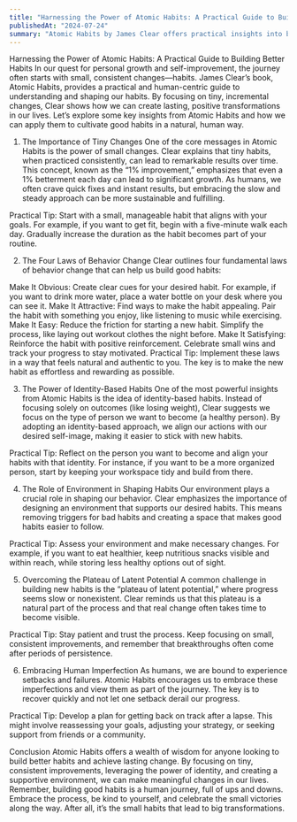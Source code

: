 ```yaml
---
title: "Harnessing the Power of Atomic Habits: A Practical Guide to Building Better Habits"
publishedAt: "2024-07-24"
summary: "Atomic Habits by James Clear offers practical insights into building good habits through small, consistent changes. The book emphasizes the power of tiny improvements, identity-based habits, and creating a supportive environment. By making habits obvious, attractive, easy, and satisfying, Clear provides a framework for sustainable personal growth. This human-centric approach encourages patience, embracing imperfections, and celebrating small wins on the journey to lasting change."
---
```

Harnessing the Power of Atomic Habits: A Practical Guide to Building Better Habits
In our quest for personal growth and self-improvement, the journey often starts with small, consistent changes—habits. James Clear’s book, Atomic Habits, provides a practical and human-centric guide to understanding and shaping our habits. By focusing on tiny, incremental changes, Clear shows how we can create lasting, positive transformations in our lives. Let’s explore some key insights from Atomic Habits and how we can apply them to cultivate good habits in a natural, human way.

1. The Importance of Tiny Changes
One of the core messages in Atomic Habits is the power of small changes. Clear explains that tiny habits, when practiced consistently, can lead to remarkable results over time. This concept, known as the “1% improvement,” emphasizes that even a 1% betterment each day can lead to significant growth. As humans, we often crave quick fixes and instant results, but embracing the slow and steady approach can be more sustainable and fulfilling.

Practical Tip: Start with a small, manageable habit that aligns with your goals. For example, if you want to get fit, begin with a five-minute walk each day. Gradually increase the duration as the habit becomes part of your routine.

2. The Four Laws of Behavior Change
Clear outlines four fundamental laws of behavior change that can help us build good habits:

Make It Obvious: Create clear cues for your desired habit. For example, if you want to drink more water, place a water bottle on your desk where you can see it.
Make It Attractive: Find ways to make the habit appealing. Pair the habit with something you enjoy, like listening to music while exercising.
Make It Easy: Reduce the friction for starting a new habit. Simplify the process, like laying out workout clothes the night before.
Make It Satisfying: Reinforce the habit with positive reinforcement. Celebrate small wins and track your progress to stay motivated.
Practical Tip: Implement these laws in a way that feels natural and authentic to you. The key is to make the new habit as effortless and rewarding as possible.

3. The Power of Identity-Based Habits
One of the most powerful insights from Atomic Habits is the idea of identity-based habits. Instead of focusing solely on outcomes (like losing weight), Clear suggests we focus on the type of person we want to become (a healthy person). By adopting an identity-based approach, we align our actions with our desired self-image, making it easier to stick with new habits.

Practical Tip: Reflect on the person you want to become and align your habits with that identity. For instance, if you want to be a more organized person, start by keeping your workspace tidy and build from there.

4. The Role of Environment in Shaping Habits
Our environment plays a crucial role in shaping our behavior. Clear emphasizes the importance of designing an environment that supports our desired habits. This means removing triggers for bad habits and creating a space that makes good habits easier to follow.

Practical Tip: Assess your environment and make necessary changes. For example, if you want to eat healthier, keep nutritious snacks visible and within reach, while storing less healthy options out of sight.

5. Overcoming the Plateau of Latent Potential
A common challenge in building new habits is the “plateau of latent potential,” where progress seems slow or nonexistent. Clear reminds us that this plateau is a natural part of the process and that real change often takes time to become visible.

Practical Tip: Stay patient and trust the process. Keep focusing on small, consistent improvements, and remember that breakthroughs often come after periods of persistence.

6. Embracing Human Imperfection
As humans, we are bound to experience setbacks and failures. Atomic Habits encourages us to embrace these imperfections and view them as part of the journey. The key is to recover quickly and not let one setback derail our progress.

Practical Tip: Develop a plan for getting back on track after a lapse. This might involve reassessing your goals, adjusting your strategy, or seeking support from friends or a community.

Conclusion
Atomic Habits offers a wealth of wisdom for anyone looking to build better habits and achieve lasting change. By focusing on tiny, consistent improvements, leveraging the power of identity, and creating a supportive environment, we can make meaningful changes in our lives. Remember, building good habits is a human journey, full of ups and downs. Embrace the process, be kind to yourself, and celebrate the small victories along the way. After all, it’s the small habits that lead to big transformations.

